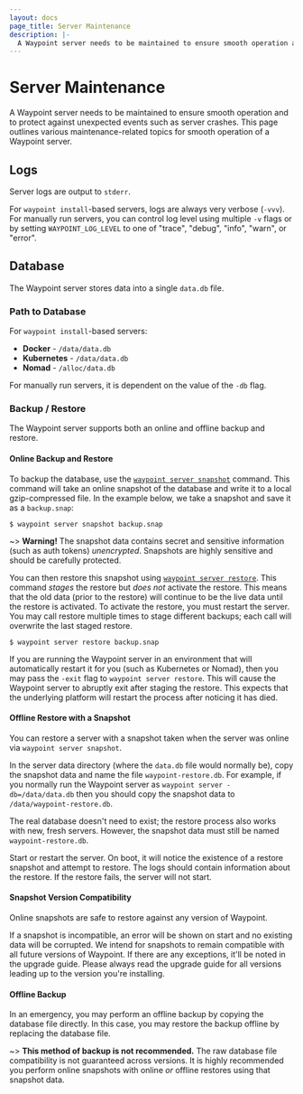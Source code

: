 ```yaml
---
layout: docs
page_title: Server Maintenance
description: |-
  A Waypoint server needs to be maintained to ensure smooth operation and to protect against unexpected events such as server crashes. This page outlines various maintenance-related topics for smooth operation of a Waypoint server.
---
```


# Server Maintenance

A Waypoint server needs to be maintained to ensure smooth operation and
to protect against unexpected events such as server crashes. This page
outlines various maintenance-related topics for smooth operation of a
Waypoint server.

## Logs

Server logs are output to `stderr`.

For `waypoint install`-based servers, logs are always very verbose (`-vvv`).
For manually run servers, you can control log level using multiple `-v` flags
or by setting `WAYPOINT_LOG_LEVEL` to one of "trace", "debug", "info", "warn",
or "error".

## Database

The Waypoint server stores data into a single `data.db` file.

### Path to Database

For `waypoint install`-based servers:

- **Docker** - `/data/data.db`
- **Kubernetes** - `/data/data.db`
- **Nomad** - `/alloc/data.db`

For manually run servers, it is dependent on the value of the `-db` flag.

### Backup / Restore

The Waypoint server supports both an online and offline backup and restore.

#### Online Backup and Restore

To backup the database, use the [`waypoint server snapshot`](/commands/server-snapshot)
command. This command will take an online snapshot of the database and
write it to a local gzip-compressed file. In the example below, we take
a snapshot and save it as a `backup.snap`:

```shell-session
$ waypoint server snapshot backup.snap
```

~> **Warning!** The snapshot data contains secret and sensitive information
(such as auth tokens) _unencrypted_. Snapshots are highly sensitive and should
be carefully protected.

You can then restore this snapshot using [`waypoint server restore`](/commands/server-restore).
This command _stages_ the restore but _does not_ activate the restore. This means
that the old data (prior to the restore) will continue to be the live data
until the restore is activated. To activate the restore, you must restart the server. You may call restore
multiple times to stage different backups; each call will overwrite the last
staged restore.

```shell-session
$ waypoint server restore backup.snap
```

If you are running the Waypoint server in an environment that will automatically
restart it for you (such as Kubernetes or Nomad), then you may pass the
`-exit` flag to `waypoint server restore`. This will cause the Waypoint server
to abruptly exit after staging the restore. This expects that the underlying
platform will restart the process after noticing it has died.

#### Offline Restore with a Snapshot

You can restore a server with a snapshot taken when the server was online
via `waypoint server snapshot`.

In the server data directory (where the `data.db` file would normally be),
copy the snapshot data and name the file `waypoint-restore.db`. For example,
if you normally run the Waypoint server as `waypoint server -db=/data/data.db`
then you should copy the snapshot data to `/data/waypoint-restore.db`.

The real database doesn't need to exist; the restore process also works with
new, fresh servers. However, the snapshot data must still be named `waypoint-restore.db`.

Start or restart the server. On boot, it will notice the existence of a
restore snapshot and attempt to restore. The logs should contain information
about the restore. If the restore fails, the server will not start.

#### Snapshot Version Compatibility

Online snapshots are safe to restore against any version of Waypoint.

If a snapshot is incompatible, an error will be shown on start and no existing
data will be corrupted. We intend for snapshots to remain compatible with
all future versions of Waypoint. If there are any exceptions, it'll be noted
in the upgrade guide. Please always read the upgrade guide for all versions
leading up to the version you're installing.

#### Offline Backup

In an emergency, you may perform an offline backup by copying the database file
directly. In this case, you may restore the backup offline by replacing the
database file.

~> **This method of backup is not recommended.** The raw database file
compatibility is not guaranteed across versions. It is highly recommended
you perform online snapshots with online _or_ offline restores using that
snapshot data.
